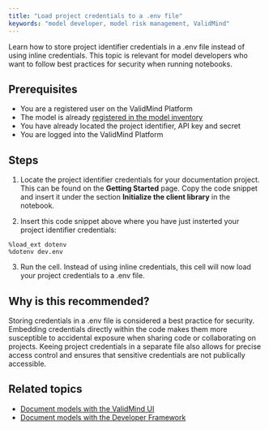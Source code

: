 ```yaml
---
title: "Load project credentials to a .env file"
keywords: "model developer, model risk management, ValidMind"
---
```


Learn how to store project identifier credentials in a .env file instead of using inline credentials. This topic is relevant for model developers who want to follow best practices for security when running notebooks.


## Prerequisites

* You are a registered user on the ValidMind Platform
* The model is already [registered in the model inventory](register-models.qmd)
* You have already located the project identifier, API key and secret
* You are logged into the ValidMind Platform

## Steps

1. Locate the project identifier credentials for your documentation project. This can be found on the **Getting Started** page. Copy the code snippet and insert it under the section **Initialize the client library** in the notebook.

2. Insert this code snippet above where you have just insterted your project identifier credentials:

```
%load_ext dotenv
%dotenv dev.env
```

3. Run the cell. Instead of using inline credentials, this cell will now load your project credentials to a .env file.

## Why is this recommended?

Storing credentials in a .env file is considered a best practice for security. Embedding credentials directly within the code makes them more susceptible to accidental exposure when sharing code or collaborating on projects. Keeing project credentials in a separate file also allows for precise access control and ensures that sensitive credentials are not publically accessible.

<!---
## Troubleshooting

[Include any common issues or errors that may arise during the task and how to resolve them.]
--->

## Related topics
* [Document models with the ValidMind UI](document-models-with-ui.qmd)
* [Document models with the Developer Framework](document-models-with-framework.qmd)
